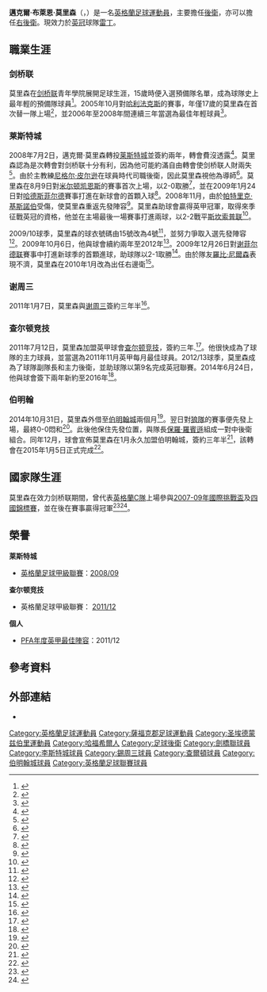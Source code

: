 {{noteTA
|G1=英超
|G2=足球
|G3=FAcup
|T=zh-hans:迈克尔·莫里森; zh-hk:米高·摩理臣; zh-tw:邁克爾·莫里森;
|1=zh-hans:迈克尔; zh-hk:米高; zh-tw:邁克爾;
|2=zh-hans:莫里森; zh-hk:摩理臣; zh-tw:莫里森;
}}
{{Infobox football biography
|name           =迈克尔·莫里森 <br/> ''Michael Morrison''
|image          = Michael Morrison profile.png
|image_size     = 220
|caption        =
|fullname       = Michael Brian Morrison
|height         = {{height|ft=6}}<ref>{{cite web |url=http://www.bcfc.com/team/player-profile/michael-morrison/28 |title=Michael Morrison |publisher=Birmingham City F.C. |accessdate=5 January 2015 |deadurl=yes |archiveurl=https://archive.is/20150105203746/http://www.bcfc.com/team/player-profile/michael-morrison/28 |archivedate=2015年1月5日 }}</ref>
|birth_date     = {{Birth date and age|1988|3|3|df=yes}}
|birth_place    = [[英格蘭|英格蘭]][[贝里圣埃德蒙兹|贝里圣埃德蒙兹]]
|currentclub    = [[雷丁足球俱乐部|雷丁]]
|clubnumber     = 4
|position       = [[後衛_(足球)|後衛]]／右邊衛
|youthyears1    = 2004–2005
|youthclubs1    = [[剑桥联足球俱乐部|剑桥联]]
|years1         = 2005–2008 |clubs1 = [[剑桥联足球俱乐部|剑桥联]]        |caps1 = 108 |goals1 = 3
|years2         = 2008–2011 |clubs2 = [[莱斯特城足球俱乐部|莱斯特城]]            |caps2 = 77  |goals2 = 5
|years3         = 2011      |clubs3 = [[谢周三足球俱乐部|谢周三]]  |caps3 = 12  |goals3 = 0
|years4         = 2011–2014 |clubs4 = [[查尔顿竞技足球俱乐部|查尔顿竞技]]      |caps4 = 136 |goals4 = 6
|years5         = 2014–2015 |clubs5 = → [[伯明翰足球會|伯明翰]] |caps5 = 10  |goals5 = 0
|years6         = 2015–2019 |clubs6 = [[伯明翰足球會|伯明翰]]          |caps6 = 164  |goals6 = 14
|years7         = 2019– |clubs7 = [[雷丁足球俱乐部|雷丁]]          |caps7 = 4  |goals7 = 1
|nationalyears1 = 2006–2008
|nationalteam1  = [[英格蘭足球代表丙隊|英格蘭C隊]]
|nationalcaps1  = 8
|nationalgoals1 = 3
|club-update    = 10:07, 24 August 2019 (UTC)
}}

'''邁克爾·布萊恩·莫里森'''（{{lang-en|'''Michael Brian Morrison'''}}，{{bd|1988年|3月3日|catidx=Morrison, Michael}}）是一名[[英格蘭|英格蘭]][[足球|足球]][[運動員|運動員]]，主要擔任[[後衛_(足球)|後衛]]，亦可以擔任[[右後衛|右後衛]]。現效力於[[英冠|英冠]]球隊[[雷丁足球俱乐部|雷丁]]。

==職業生涯==

===剑桥联===
莫里森在[[剑桥联足球俱乐部|剑桥联]]青年學院展開足球生涯，15歲時便入選預備隊名單，成為球隊史上最年輕的預備隊球員<ref name="Michael Morrison profile">{{cite web |url=http://www.cambridge-united.premiumtv.co.uk/page/ProfilesDetail/0,,10423~34393,00.html |archiveurl=https://web.archive.org/web/20120217024130/http://www.cambridge-united.co.uk/page/ProfilesDetail/0,,10423~34393,00.html |archivedate=2012-02-17|title=Michael Morrison profile |publisher=Cambridge United F.C. |quote=This towering centre-half played for the reserves at the age of 15 while still a schoolboy and became the youngest-ever Cambridge United player to do so. |deadurl=yes }}</ref>。2005年10月對[[哈利法克斯足球會|哈利法克斯]]的賽事，年僅17歲的莫里森在首次替一隊上場<ref name=sb0506>{{cite web |url=http://www.soccerbase.com/players/player.sd?player_id=41763&season_id=135 |title=Games played by Michael Morrison in 2005/2006 |work=Soccerbase |publisher=Centurycomm |accessdate=23 November 2014 |archive-date=2019-12-02 |archive-url=https://web.archive.org/web/20191202105859/https://www.soccerbase.com/players/player.sd?player_id=41763&season_id=135 |dead-url=no }}</ref>，並2006年至2008年間連續三年當選為最佳年輕球員<ref name="Morrison makes Foxes move">{{cite news| url=http://www.nonleaguedaily.com/news/index.php?newsmode=FULL&nid=51038 |title=Morrison makes Foxes move |publisher=Non League Daily|archiveurl=https://web.archive.org/web/20110919105353/http://www.nonleaguedaily.com/news/index.php?newsmode=FULL&nid=51038 |archivedate=19 September 2011 |quote=The fee for Morrison, who has been voted Cambridge's young player of the year for the past three years, also includes additional payments for appearances and a sell-on clause.}}</ref>。

===莱斯特城===
2008年7月2日，邁克爾·莫里森轉投[[莱斯特城足球俱乐部|莱斯特城]]並簽約兩年，轉會費沒透露<ref name="Morrison moves To Walkers">{{cite web |url=http://www.lcfc.premiumtv.co.uk/page/LatestNews/0,,10274~1336492,00.html |archiveurl=https://web.archive.org/web/20120301230528/http://www.lcfc.com/page/LatestNews/0,,10274~1336492,00.html |archivedate=2012-03-01|title=Morrison Moves To Walkers |publisher=Leicester City F.C. |date=2 July 2008 |accessdate=29 October 2013 |deadurl=yes }}</ref>。莫里森認為是次轉會對剑桥联十分有利，因為他可能約滿自由轉會使剑桥联人財兩失<ref name="Morrison pleased with Foxes move">{{cite news|title = Morrison pleased with Foxes move|url = http://news.bbc.co.uk/sport2/hi/football/7485857.stm|publisher = BBC Sport|date = 2 July 2008|accessdate = 29 October 2013|archive-date = 2019-08-27|archive-url = https://web.archive.org/web/20190827031315/http://news.bbc.co.uk/sport2/hi/football/7485857.stm|dead-url = no}}</ref>。由於主教練[[尼格尔·皮尔逊|尼格尔·皮尔逊]]在球員時代司職後衛，因此莫里森視他為導師<ref name="Pearson can be mentor - Morrison">{{cite news|title = Pearson can be mentor – Morrison|url = http://news.bbc.co.uk/sport2/hi/football/7522911.stm|publisher = BBC Sport|date = 24 July 2008|accessdate = 29 October 2013|archive-date = 2019-08-24|archive-url = https://web.archive.org/web/20190824073605/http://news.bbc.co.uk/sport2/hi/football/7522911.stm|dead-url = no}}</ref>。莫里森在8月9日對[[米尔顿凯恩斯足球俱乐部|米尔顿凯恩斯]]的賽事首次上場，以2-0取勝<ref name="Leicester 2-0 MK Dons">{{cite news| title = Leicester 2–0 MK Dons| url = http://news.bbc.co.uk/sport1/hi/football/eng_div_2/7541043.stm| publisher = BBC Sport| date = 9 August 2008| accessdate = 9 August 2008| archive-date = 2017-08-27| archive-url = https://web.archive.org/web/20170827134339/http://news.bbc.co.uk/sport1/hi/football/eng_div_2/7541043.stm| dead-url = no}}</ref>，並在2009年1月24日對[[哈德斯菲尔德足球俱乐部|哈德斯菲尔德]]賽事打進在新球會的首顆入球<ref name="Leicester 4-2 Huddersfield">{{cite news| title = Leicester 4–2 Huddersfield| url = http://news.bbc.co.uk/sport2/hi/football/eng_div_2/7842905.stm| publisher = BBC Sport| date = 24 January 2009| accessdate = 25 January 2009| archive-date = 2019-08-29| archive-url = https://web.archive.org/web/20190829020507/http://news.bbc.co.uk/sport2/hi/football/eng_div_2/7842905.stm| dead-url = no}}</ref>。2008年11月，由於[[帕特里克·基斯諾伯|帕特里克·基斯諾伯]]受傷，使莫里森重返先發陣容<ref name="Morrison relishes first-team spot">{{cite news|title = Morrison relishes first-team spot|url = http://news.bbc.co.uk/sport2/hi/football/7725109.stm|publisher = BBC Sport|date = 12 November 2008|accessdate = 29 October 2013|archive-date = 2019-08-27|archive-url = https://web.archive.org/web/20190827151209/http://news.bbc.co.uk/sport2/hi/football/7725109.stm|dead-url = no}}</ref>。莫里森助球會贏得英甲冠軍，取得來季征戰英冠的資格，他並在主場最後一場賽事打進兩球，以2-2戰平[[斯坎索普联足球俱乐部|斯坎索普联]]<ref name="Leicester 2-2 Scunthorpe">{{cite news| title = Leicester 2–2 Scunthorpe| url = http://news.bbc.co.uk/sport2/hi/football/eng_div_2/8002063.stm| publisher = BBC Sport| date = 24 April 2009| accessdate = 25 April 2009| archive-date = 2019-08-24| archive-url = https://web.archive.org/web/20190824033819/http://news.bbc.co.uk/sport2/hi/football/eng_div_2/8002063.stm| dead-url = no}}</ref>。

2009/10球季，莫里森的球衣號碼由15號改為4號<ref name="Morrison signs new Foxes contract">{{cite news| title=Morrison signs new Foxes contract| url=http://news.bbc.co.uk/sport1/hi/football/8293037.stm| publisher=BBC Sport| date=6 October 2009| accessdate=29 October 2013| archive-date=2019-12-14| archive-url=https://web.archive.org/web/20191214131014/http://news.bbc.co.uk/sport2/hi/football/8293037.stm| dead-url=no}}</ref>，並努力爭取入選先發陣容<ref name="Morrison happy to fight for place">{{cite news|title = Morrison happy to fight for place|url = http://news.bbc.co.uk/sport2/hi/football/8138194.stm|publisher = BBC Sport|date = 7 July 2009|accessdate = 29 October 2013|archive-date = 2019-08-28|archive-url = https://web.archive.org/web/20190828212833/http://news.bbc.co.uk/sport2/hi/football/8138194.stm|dead-url = no}}</ref>。2009年10月6日，他與球會續約兩年至2012年<ref name="Morrison signs new Foxes contract">{{cite news| title=Morrison signs new Foxes contract| url=http://news.bbc.co.uk/sport1/hi/football/8293037.stm| publisher=BBC Sport| date=6 October 2009| accessdate=29 October 2013}}</ref>。2009年12月26日對[[谢菲尔德联足球俱乐部|谢菲尔德联]]賽事中打進新球季的首顆進球，助球隊以2-1取勝<ref name="Leicester City too reliant on Matt Fryatt - Morrison">{{cite news|title = Leicester City too reliant on Matt Fryatt – Morrison|url = http://news.bbc.co.uk/sport2/hi/football/8434834.stm|publisher = BBC Sport|date = 30 December 2009|accessdate = 29 October 2013|archive-date = 2019-08-19|archive-url = https://web.archive.org/web/20190819105816/http://news.bbc.co.uk/sport2/hi/football/8434834.stm|dead-url = no}}</ref>。由於隊友[[羅比·尼爾森|羅比·尼爾森]]表現不濟，莫里森在2010年1月改為出任右邊衛<ref name="Injury-hit Bruno Berner misses Leicester City's match at Swansea">{{cite news|title = Injury-hit Bruno Berner misses Leicester City's match at Swansea|url = http://www.leicestermercury.co.uk/Injury-hit-Bruno-Berner-misses-Leicester-City-s-match-Swansea/story-12050752-detail/story.html|newspaper = Leicester Mercury|date = 16 January 2010|accessdate = 29 October 2013|deadurl = yes|archiveurl = https://archive.is/20131030094833/http://www.leicestermercury.co.uk/Injury-hit-Bruno-Berner-misses-Leicester-City-s-match-Swansea/story-12050752-detail/story.html|archivedate = 2013年10月30日}}</ref>。

===谢周三===
2011年1月7日，莫里森與[[谢周三足球俱乐部|谢周三]]簽約三年半<ref>{{cite web |url=http://www.swfc.co.uk/page/News/0,,10304~2260609,00.html |archiveurl=https://web.archive.org/web/20120329034935/http://www.swfc.co.uk/page/News/0,,10304~2260609,00.html |archivedate=2012-03-29|title=Morrison capture complete |publisher=Sheffield Wednesday F.C. |date=7 January 2011 |accessdate=29 October 2013 |deadurl=yes }}</ref>。

===查尔顿竞技===
2011年7月12日，莫里森加盟英甲球會[[查尔顿竞技足球俱乐部|查尔顿竞技]]，簽約三年.<ref>{{cite web |url=http://www.cafc.co.uk/page/NewsDetail/0,,10267~2388963,00.html |archiveurl=https://web.archive.org/web/20110910070844/http://www.cafc.co.uk/page/NewsDetail/0,,10267~2388963,00.html |archivedate=2011-09-10|title=Addicks move for Morrison |publisher=Charlton Athletic F.C. |date=12 July 2011 |accessdate=29 October 2013 |deadurl=yes }}</ref>。他很快成為了球隊的主力球員，並當選為2011年11月英甲每月最佳球員。2012/13球季，莫里森成為了球隊副隊長和主力後衛，並助球隊以第9名完成英冠聯賽。2014年6月24日，他與球會簽下兩年新約至2016年<ref>{{Cite web |title=Michael Morrison signs new contract |url=http://www.cafc.co.uk/news/article/20140624-morrison-contract-1668483.aspx |publisher=Charlton Athletic F.C. |date=24 June 2014 |deadurl=yes |archiveurl=https://web.archive.org/web/20140626032729/http://www.cafc.co.uk/news/article/20140624-morrison-contract-1668483.aspx |archivedate=2014年6月26日 }}</ref>。

===伯明翰===
2014年10月31日，莫里森外借至[[伯明翰足球會|伯明翰城]]兩個月<ref>{{cite news |url=http://www.bbc.co.uk/sport/0/football/29848741 |title=Michael Morrison: Birmingham City sign Charlton defender on loan |publisher=BBC Sport |date=31 October 2014 |accessdate=31 October 2014 |archive-date=2015-06-04 |archive-url=https://web.archive.org/web/20150604003038/http://www.bbc.co.uk/sport/0/football/29848741 |dead-url=no }}</ref>。翌日對[[伍尔弗汉普顿流浪足球俱乐部|狼隊]]的賽事便先發上場，最終0-0悶和<ref>{{cite news |url=http://www.bbc.co.uk/sport/0/football/29767126 |title=Wolves 0–0 Birmingham |publisher=BBC Sport |date=1 November 2014 |accessdate=1 November 2014 |archive-date=2015-04-29 |archive-url=https://web.archive.org/web/20150429013655/http://www.bbc.co.uk/sport/0/football/29767126 |dead-url=no }}</ref>。此後他保住先發位置，與隊長[[保羅·羅賓遜_(1978年出生後衛)|保羅·羅賓遜]]組成一對中後衛組合。同年12月，球會宣佈莫里森在1月永久加盟伯明翰城，簽約三年半<ref>{{cite news |url=http://www1.skysports.com/transfer/news/12691/9608942/sky-bet-championship-birmingham-reach-agreement-to-sign-defender-michael-morrison |title=Sky Bet Championship: Birmingham reach agreement to sign defender Michael Morrison |publisher=Sky Sports |date=16 December 2014 |accessdate=17 December 2014 |archive-date=2019-12-02 |archive-url=https://web.archive.org/web/20191202121438/https://www.skysports.com/transfer/news/12691/9608942/sky-bet-championship-birmingham-reach-agreement-to-sign-defender-michael-morrison |dead-url=no }}</ref>，該轉會在2015年1月5日正式完成<ref>{{cite web |url=http://www.bcfc.com/news/article/michael-morrison-birmingham-city-2179473.aspx |title=Morrison signs on the dotted line |publisher=Birmingham City F.C. |date=5 January 2015 |accessdate=5 January 2015 |deadurl=yes |archiveurl=https://web.archive.org/web/20150105175527/http://www.bcfc.com/news/article/michael-morrison-birmingham-city-2179473.aspx |archivedate=2015年1月5日 }}</ref>。

==國家隊生涯==
莫里森在效力剑桥联期間，曾代表[[英格蘭足球代表丙隊|英格蘭C隊]]上場參與[[2007-09年國際挑戰盃|2007-09年國際挑戰盃]]及[[四國錦標賽|四國錦標賽]]，並在後在賽事贏得冠軍<ref name="Comfortable win for Fairclough's boys">{{cite news| url=http://www.nonleaguedaily.com/news/index.php?newsmode=FULL&nid=46313|title=Comfortable win for Fairclough's boys|date=15 November 2007|publisher=Non League Daily |archiveurl=https://web.archive.org/web/20130921060408/http://www.nonleaguedaily.com/news/index.php?newsmode=FULL&nid=46313 |archivedate=21 September 2013}}</ref><ref name="Joy for Fairclough's boys">{{cite news| url=http://www.nonleaguedaily.com/news/index.php?newsmode=FULL&nid=50220|title=Joy for Fairclough's boys|date=25 May 2008|publisher=Non League Daily |archiveurl=https://web.archive.org/web/20130921060638/http://www.nonleaguedaily.com/news/index.php?newsmode=FULL&nid=50220 |archivedate=21 September 2013}}</ref>。

==榮譽==
'''莱斯特城'''
* [[英格蘭足球甲級聯賽|英格蘭足球甲級聯賽]]：[[2008年至2009年英格蘭足球甲級聯賽|2008/09]]

'''查尔顿竞技'''
* 英格蘭足球甲級聯賽： [[2011年至2012年英格蘭足球甲級聯賽|2011/12]]

'''個人'''
*[[PFA年度最佳陣容|PFA年度英甲最佳陣容]]：2011/12

==參考資料==
{{Reflist}}

==外部連結==
{{commons category|Michael Morrison}}
*{{soccerbase|41763|Michael Morrison}}

{{雷丁球員名單}}

{{DEFAULTSORT:Morrison, Michael}}
[[Category:英格蘭足球運動員|Category:英格蘭足球運動員]]
[[Category:薩福克郡足球運動員|Category:薩福克郡足球運動員]]
[[Category:圣埃德蒙兹伯里運動員|Category:圣埃德蒙兹伯里運動員]]
[[Category:哈福希爾人|Category:哈福希爾人]]
[[Category:足球後衛|Category:足球後衛]]
[[Category:劍橋聯球員|Category:劍橋聯球員]]
[[Category:李斯特城球員|Category:李斯特城球員]]
[[Category:錫周三球員|Category:錫周三球員]]
[[Category:查爾頓球員|Category:查爾頓球員]]
[[Category:伯明翰城球員|Category:伯明翰城球員]]
[[Category:英格蘭足球聯賽球員|Category:英格蘭足球聯賽球員]]